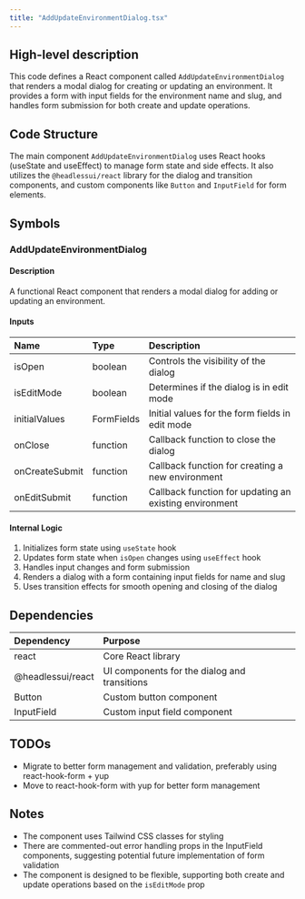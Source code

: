 ```yaml
---
title: "AddUpdateEnvironmentDialog.tsx"
---
```


## High-level description
This code defines a React component called `AddUpdateEnvironmentDialog` that renders a modal dialog for creating or updating an environment. It provides a form with input fields for the environment name and slug, and handles form submission for both create and update operations.

## Code Structure
The main component `AddUpdateEnvironmentDialog` uses React hooks (useState and useEffect) to manage form state and side effects. It also utilizes the `@headlessui/react` library for the dialog and transition components, and custom components like `Button` and `InputField` for form elements.

## Symbols

### AddUpdateEnvironmentDialog
#### Description
A functional React component that renders a modal dialog for adding or updating an environment.

#### Inputs
| Name | Type | Description |
|:-----|:-----|:------------|
| isOpen | boolean | Controls the visibility of the dialog |
| isEditMode | boolean | Determines if the dialog is in edit mode |
| initialValues | FormFields | Initial values for the form fields in edit mode |
| onClose | function | Callback function to close the dialog |
| onCreateSubmit | function | Callback function for creating a new environment |
| onEditSubmit | function | Callback function for updating an existing environment |

#### Internal Logic
1. Initializes form state using `useState` hook
2. Updates form state when `isOpen` changes using `useEffect` hook
3. Handles input changes and form submission
4. Renders a dialog with a form containing input fields for name and slug
5. Uses transition effects for smooth opening and closing of the dialog

## Dependencies
| Dependency | Purpose |
|:-----------|:--------|
| react | Core React library |
| @headlessui/react | UI components for the dialog and transitions |
| Button | Custom button component |
| InputField | Custom input field component |

## TODOs
- Migrate to better form management and validation, preferably using react-hook-form + yup
- Move to react-hook-form with yup for better form management

## Notes
- The component uses Tailwind CSS classes for styling
- There are commented-out error handling props in the InputField components, suggesting potential future implementation of form validation
- The component is designed to be flexible, supporting both create and update operations based on the `isEditMode` prop